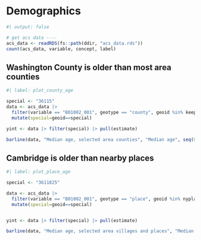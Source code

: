 # Demographics

```r
#| output: false

# get acs data ----
acs_data <- readRDS(fs::path(ddir, "acs_data.rds"))
count(acs_data, variable, concept, label)

```

## Washington County is older than most area counties


```r
#| label: plot_county_age

special <- "36115"
data <- acs_data |> 
  filter(variable == "B01002_001", geotype == "county", geoid %in% keepcos) |> 
  mutate(special=geoid==special)

yint <- data |> filter(special) |> pull(estimate)

barline(data, "Median age, selected area counties", "Median age", seq(0, 100, 5), yint)

```

## Cambridge is older than nearby places

```r
#| label: plot_place_age

special <- "3611825"

data <- acs_data |> 
  filter(variable == "B01002_001", geotype == "place", geoid %in% nyplaces) |> 
  mutate(special=geoid==special)


yint <- data |> filter(special) |> pull(estimate)

barline(data, "Median age, selected area villages and places", "Median age", seq(0, 100, 5), yint)

```


